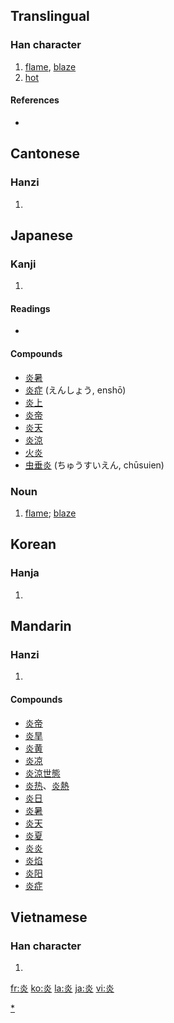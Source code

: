 ==Translingual==

===Han character===
{{Han char|rn=86|rad=火|as=04|sn=8|four=9080<sub>9</sub>|canj=火火 (FF)}}

# [[flame]], [[blaze]]
# [[hot]]

====References====
* {{Han ref|kx=0667.130|dkj=18910|dj=1076.210|hdz=32193.060|uh=708E|ud=28814|bh=AAA2|bd=43682}}

==Cantonese==

===Hanzi===
{{yue-hanzi|jyut=|y=yim4}}

# {{defn|Cantonese}}

==Japanese==

===Kanji===
{{ja-kanji|grade=c|rs=火04}}

# {{defn|Japanese}}

====Readings====
* {{ja-readings|on=[[えん]] (en), [[たん]] (tan)|kun=[[ほのお]] (honō), [[もえる]] (moeru)}}

====Compounds====
* [[炎暑]]
* [[炎症]] (えんしょう, enshō)
* [[炎上]]
* [[炎帝]]
* [[炎天]]
* [[炎涼]]
* [[火炎]]
* [[虫垂炎]] (ちゅうすいえん, chūsuien)

===Noun===
{{ja-noun|k|hira=ほのお|rom=honō}}

# [[flame]]; [[blaze]]
[[Category:ja:Fire|*]]

==Korean==

===Hanja===
{{ko-hanja|hangeul=[[염]]|eumhun=|rv=yeom|mr=yŏm|y=yem}}

# {{defn|Korean}}

==Mandarin==

===Hanzi===
{{cmn-hanzi|pin=[[yán]] ([[yan2]])|wg=yen<sup>2</sup>}}

# {{defn|Mandarin}}

====Compounds====
* [[炎帝]]
* [[炎旱]]
* [[炎黄]]
* [[炎凉]]
* [[炎涼世態]]
* [[炎热]]、[[炎熱]]
* [[炎日]]
* [[炎暑]]
* [[炎天]]
* [[炎夏]]
* [[炎炎]]
* [[炎焰]]
* [[炎阳]]
* [[炎症]]

==Vietnamese==

===Han character===
{{vi-hantu|viêm}}

# {{defn|Vietnamese}}

[[fr:炎]]
[[ko:炎]]
[[la:炎]]
[[ja:炎]]
[[vi:炎]]